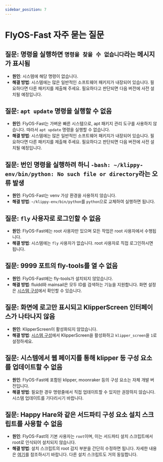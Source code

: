 ```yaml
---
sidebar_position: 7
---
```


# FlyOS-Fast 자주 묻는 질문

## 질문: 명령을 실행하면 `명령을 찾을 수 없습니다`라는 메시지가 표시됨
- **원인**: 시스템에 해당 명령이 없습니다.
- **해결 방법**: 시스템에는 많은 일반적인 소프트웨어 패키지가 내장되어 있습니다. 필요하다면 다른 패키지를 제출해 주세요. 필요하다고 판단되면 다음 버전에 사전 설치될 예정입니다.

## 질문: `apt update` 명령을 실행할 수 없음
- **원인**: FlyOS-Fast는 가벼운 빠른 시스템으로, apt 패키지 관리 도구를 사용하지 않습니다. 따라서 `apt update` 명령을 실행할 수 없습니다.
- **해결 방법**: 시스템에는 많은 일반적인 소프트웨어 패키지가 내장되어 있습니다. 필요하다면 다른 패키지를 제출해 주세요. 필요하다고 판단되면 다음 버전에 사전 설치될 예정입니다.

## 질문: 번인 명령을 실행하려 하니 `-bash: ~/klippy-env/bin/python: No such file or directory`라는 오류 발생
- **원인**: FlyOS-Fast는 venv 가상 환경을 사용하지 않습니다.
- **해결 방법**: `~/klippy-env/bin/python`를 `python`으로 교체하여 실행하면 됩니다.

## 질문: `fly` 사용자로 로그인할 수 없음
- **원인**: FlyOS-Fast에는 root 사용자만 있으며 모든 작업은 root 사용자에서 수행됩니다.
- **해결 방법**: 시스템에는 `fly` 사용자가 없습니다. root 사용자로 직접 로그인하시면 됩니다.

## 질문: 9999 포트의 fly-tools를 열 수 없음
- **원인**: FlyOS-Fast에는 fly-tools가 설치되지 않았습니다.
- **해결 방법**: fluidd와 mainsail은 모두 ID를 검색하는 기능을 지원합니다. 화면 설정은 [시스템 구성](/docs/DebugDoc/flyos-fast/config)에서 확인할 수 있습니다.

## 질문: 화면에 로고만 표시되고 KlipperScreen 인터페이스가 나타나지 않음
- **원인**: KlipperScreen이 활성화되지 않았습니다.
- **해결 방법**: [시스템 구성](/docs/DebugDoc/flyos-fast/config)에서 KlipperScreen을 활성화하고 `klipper_screen`을 `1`로 설정하세요.

## 질문: 시스템에서 웹 페이지를 통해 klipper 등 구성 요소를 업데이트할 수 없음
- **원인**: FlyOS-Fast에 포함된 klipper, moonraker 등의 구성 요소는 자체 개발 버전입니다.
- **해결 방법**: 필요한 경우 명령줄에서 직접 업데이트할 수 있지만 권장하지 않습니다. 시스템 업데이트를 기다리시기 바랍니다.

## 질문: Happy Hare와 같은 서드파티 구성 요소 설치 스크립트를 사용할 수 없음
- **원인**: FlyOS-Fast의 기본 사용자는 `root`이며, 이는 서드파티 설치 스크립트에서 root로 인식되어 설치되지 않습니다.
- **해결 방법**: 설치 스크립트의 root 감지 부분을 간단히 수정하면 됩니다. 자세한 내용은 [여기](https://github.com/kluoyun/Happy-Hare/tree/flyos-dev)를 참조하시기 바랍니다. 다른 설치 스크립트도 거의 동일합니다.
